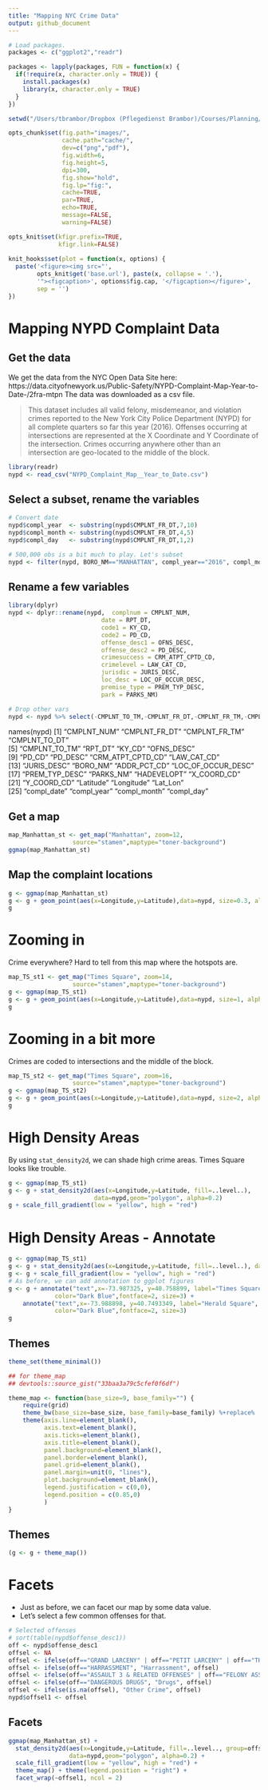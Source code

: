 ```yaml
---
title: "Mapping NYC Crime Data"
output: github_document
---
```


```r
# Load packages.
packages <- c("ggplot2","readr")

packages <- lapply(packages, FUN = function(x) {
  if(!require(x, character.only = TRUE)) {
    install.packages(x)
    library(x, character.only = TRUE)
  }
})
```


```r
setwd("/Users/tbrambor/Dropbox (Pflegedienst Brambor)/Courses/Planning/QMSS Data Visualization/Lectures/Week 04 - Spatial Data 1/")

opts_chunk$set(fig.path="images/",
               cache.path="cache/",
               dev=c("png","pdf"),
               fig.width=6,
               fig.height=5,
               dpi=300,
               fig.show="hold",
               fig.lp="fig:",
               cache=TRUE,
               par=TRUE,
               echo=TRUE,
               message=FALSE,
               warning=FALSE)

opts_knit$set(kfigr.prefix=TRUE,
              kfigr.link=FALSE)
              
knit_hooks$set(plot = function(x, options) {
  paste('<figure><img src="',
        opts_knit$get('base.url'), paste(x, collapse = '.'),
        '"><figcaption>', options$fig.cap, '</figcaption></figure>',
        sep = '')
})              

```

# Mapping NYPD Complaint Data

## Get the data

We get the data from the NYC Open Data Site here:
https://data.cityofnewyork.us/Public-Safety/NYPD-Complaint-Map-Year-to-Date-/2fra-mtpn
The data was downloaded as a csv file.

> This dataset includes all valid felony, misdemeanor, and violation crimes reported to the New York City Police Department (NYPD) for all complete quarters so far this year (2016). Offenses occurring at intersections are represented at the X Coordinate and Y Coordinate of the intersection. Crimes occurring anywhere other than an intersection are geo-located to the middle of the block. 

```r
library(readr)
nypd <- read_csv("NYPD_Complaint_Map__Year_to_Date.csv")
```

## Select a subset, rename the variables

```r
# Convert date
nypd$compl_year  <- substring(nypd$CMPLNT_FR_DT,7,10)
nypd$compl_month <- substring(nypd$CMPLNT_FR_DT,4,5)
nypd$compl_day   <- substring(nypd$CMPLNT_FR_DT,1,2)

# 500,000 obs is a bit much to play. Let's subset
nypd <- filter(nypd, BORO_NM=="MANHATTAN", compl_year=="2016", compl_month=="12")
```

## Rename a few variables

```r
library(dplyr)
nypd <- dplyr::rename(nypd,  complnum = CMPLNT_NUM,
                          date = RPT_DT,
                          code1 = KY_CD,
                          code2 = PD_CD,
                          offense_desc1 = OFNS_DESC,
                          offense_desc2 = PD_DESC,
                          crimesuccess = CRM_ATPT_CPTD_CD,
                          crimelevel = LAW_CAT_CD,
                          jurisdic = JURIS_DESC,
                          loc_desc = LOC_OF_OCCUR_DESC,
                          premise_type = PREM_TYP_DESC,
                          park = PARKS_NM)

# Drop other vars
nypd <- nypd %>% select(-CMPLNT_TO_TM,-CMPLNT_FR_DT,-CMPLNT_FR_TM,-CMPLNT_TO_DT,-BORO_NM,-ADDR_PCT_CD,-HADEVELOPT,-X_COORD_CD,-Y_COORD_CD)
```

names(nypd)
 [1] "CMPLNT_NUM"        "CMPLNT_FR_DT"      "CMPLNT_FR_TM"      "CMPLNT_TO_DT"     
 [5] "CMPLNT_TO_TM"      "RPT_DT"            "KY_CD"             "OFNS_DESC"        
 [9] "PD_CD"             "PD_DESC"           "CRM_ATPT_CPTD_CD"  "LAW_CAT_CD"       
[13] "JURIS_DESC"        "BORO_NM"           "ADDR_PCT_CD"       "LOC_OF_OCCUR_DESC"
[17] "PREM_TYP_DESC"     "PARKS_NM"          "HADEVELOPT"        "X_COORD_CD"       
[21] "Y_COORD_CD"        "Latitude"          "Longitude"         "Lat_Lon"          
[25] "compl_date"        "compl_year"        "compl_month"       "compl_day"       

## Get a map

```r
map_Manhattan_st <- get_map("Manhattan", zoom=12, 
                  source="stamen",maptype="toner-background")
ggmap(map_Manhattan_st)
```

## Map the complaint locations

```r
g <- ggmap(map_Manhattan_st) 
g <- g + geom_point(aes(x=Longitude,y=Latitude),data=nypd, size=0.3, alpha=0.3, color="red") 
g
```

# Zooming in 

Crime everywhere? Hard to tell from this map where the hotspots are. 

```r
map_TS_st1 <- get_map("Times Square", zoom=14, 
                  source="stamen",maptype="toner-background")
g <- ggmap(map_TS_st1) 
g <- g + geom_point(aes(x=Longitude,y=Latitude),data=nypd, size=1, alpha=0.9, color="red") 
g
```

# Zooming in a bit more

Crimes are coded to intersections and the middle of the block.

```r
map_TS_st2 <- get_map("Times Square", zoom=16, 
                  source="stamen",maptype="toner-background")
g <- ggmap(map_TS_st2) 
g <- g + geom_point(aes(x=Longitude,y=Latitude),data=nypd, size=2, alpha=0.9, color="red") 
g
```

# High Density Areas

By using `stat_density2d`, we can shade high crime areas. Times Square looks like trouble.

```r
g <- ggmap(map_TS_st1)
g <- g + stat_density2d(aes(x=Longitude,y=Latitude, fill=..level..), 
                        data=nypd,geom="polygon", alpha=0.2)
g + scale_fill_gradient(low = "yellow", high = "red")
```


# High Density Areas - Annotate

```r
g <- ggmap(map_TS_st1)
g <- g + stat_density2d(aes(x=Longitude,y=Latitude, fill=..level..), data=nypd,geom="polygon", alpha=0.2)
g <- g + scale_fill_gradient(low = "yellow", high = "red")
# As before, we can add annotation to ggplot figures
g <- g + annotate("text",x=-73.987325, y=40.758899, label="Times Square",
             color="Dark Blue",fontface=2, size=3) +
    annotate("text",x=-73.988898, y=40.7493349, label="Herald Square",
             color="Dark Blue",fontface=2, size=3)
g
```

## Themes

```r
theme_set(theme_minimal())

## for theme_map
## devtools::source_gist("33baa3a79c5cfef0f6df")

theme_map <- function(base_size=9, base_family="") {
    require(grid)
    theme_bw(base_size=base_size, base_family=base_family) %+replace%
    theme(axis.line=element_blank(),
          axis.text=element_blank(),
          axis.ticks=element_blank(),
          axis.title=element_blank(),
          panel.background=element_blank(),
          panel.border=element_blank(),
          panel.grid=element_blank(),
          panel.margin=unit(0, "lines"),
          plot.background=element_blank(),
          legend.justification = c(0,0),
          legend.position = c(0.85,0)
          )
}
```

## Themes

```r
(g <- g + theme_map())
```

# Facets

- Just as before, we can facet our map by some data value.
- Let's select a few common offenses for that.

```r
# Selected offenses
# sort(table(nypd$offense_desc1))
off <- nypd$offense_desc1 
offsel <- NA
offsel <- ifelse(off=="GRAND LARCENY" | off=="PETIT LARCENY" | off=="THEFT-FRAUD" | off=="THEFT OF SERVICES", "Theft", offsel)
offsel <- ifelse(off=="HARRASSMENT", "Harrassment", offsel)
offsel <- ifelse(off=="ASSAULT 3 & RELATED OFFENSES" | off=="FELONY ASSAULT", "Assault", offsel)
offsel <- ifelse(off=="DANGEROUS DRUGS", "Drugs", offsel)
offsel <- ifelse(is.na(offsel), "Other Crime", offsel)
nypd$offsel1 <- offsel
```

## Facets

```r
ggmap(map_Manhattan_st) +
  stat_density2d(aes(x=Longitude,y=Latitude, fill=..level.., group=offsel1),
                 data=nypd,geom="polygon", alpha=0.2) +
  scale_fill_gradient(low = "yellow", high = "red") +
  theme_map() + theme(legend.position = "right") +
  facet_wrap(~offsel1, ncol = 2) 
```




